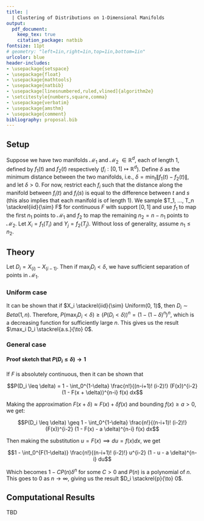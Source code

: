 ```yaml
---
title: |
  | Clustering of Distributions on 1-Dimensional Manifolds
output:
  pdf_document:
    keep_tex: true
    citation_package: natbib
fontsize: 11pt
# geometry: "left=1in,right=1in,top=1in,bottom=1in"
urlcolor: blue
header-includes:
- \usepackage{setspace}
- \usepackage{float}
- \usepackage{mathtools}
- \usepackage{natbib}
- \usepackage[linesnumbered,ruled,vlined]{algorithm2e} 
- \setcitestyle{numbers,square,comma}
- \usepackage{verbatim}
- \usepackage{amsthm}
- \usepackage{comment}
bibliography: proposal.bib
---
```


## Setup

Suppose we have two manifolds $\mathcal{M}_1$ and $\mathcal{M}_2$ $\in \mathbb{R}^d$, each of length 1, defined by $f_1(t)$ and $f_2(t)$ respectively ($f_i : [0, 1] \mapsto \mathbb{R}^d$). Define $\delta$ as the minimum distance between the two manifolds, i.e., $\delta = \min_t \|f_1(t) - f_2(t)\|$, and let $\delta > 0$. For now, restrict each $f_i$ such that the distance along the manifold between $f_i(t)$ and $f_i(s)$ is equal to the difference between $t$ and $s$ (this also implies that each manifold is of length 1). 
We sample $T_1, ..., T_n \stackrel{iid}{\sim} F$ for continuous $F$ with support $[0, 1]$ and use $f_1$ to map the first $n_1$ points to $\mathcal{M}_1$ and $f_2$ to map the remaining $n_2 = n - n_1$ points to $\mathcal{M}_2$. Let $X_i = f_1(T_i)$ and $Y_j = f_2(T_j)$.
Without loss of generality, assume $n_1 \leq n_2$.

## Theory

Let $D_i = X_{(i)} - X_{(i-1)}$. Then if $\max_i D_i < \delta$, we have sufficient separation of points in $\mathcal{M}_1$. 

### Uniform case

It can be shown that if $X_i \stackrel{iid}{\sim} Uniform(0, 1)$, then $D_i \sim Beta(1, n)$. Therefore, $P(\max_i D_i < \delta) \geq (P(D_i < \delta))^n = (1 - (1 - \delta)^n)^n$, which is a decreasing function for sufficiently large $n$. This gives us the result $\max_i D_i \stackrel{a.s.}{\to} 0$.

### General case

#### Proof sketch that $P(D_i \leq \delta) \to 1$

If $F$ is absolutely continuous, then it can be shown that 

$$P(D_i \leq \delta) = 1 - \int_0^{1-\delta} \frac{n!}{(n-i+1)! (i-2)!} (F(x))^{i-2} (1 - F(x + \delta))^{n-i} f(x) dx$$

Making the approximation $F(x+\delta) \approx F(x) + \delta f(x)$ 
and bounding $f(x) \geq a > 0$, we get:

$$P(D_i \leq \delta) \geq 1 - \int_0^{1-\delta} \frac{n!}{(n-i+1)! (i-2)!} (F(x))^{i-2} (1 - F(x) - a \delta)^{n-i} f(x) dx$$

Then making the substitution $u = F(x) \implies du = f(x) dx$, we get 

$$1 - \int_0^{F(1-\delta)} \frac{n!}{(n-i+1)! (i-2)!} u^{i-2} (1 - u - a \delta)^{n-i} du$$

Which becomes $1 - C P(n) \delta^{n}$ for some $C > 0$ and $P(n)$ is a polynomial of $n$. This goes to 0 as $n \to \infty$, giving us the result $D_i \stackrel{p}{\to} 0$.

## Computational Results

TBD
